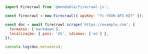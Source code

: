 ```js Node
import Firecrawl from '@mendable/firecrawl-js';

const firecrawl = new Firecrawl({ apiKey: "fc-YOUR-API-KEY" });

const doc = await firecrawl.scrape('https://example.com', {
  formatos: ['markdown'],
  localização: { país: 'US', idiomas: ['en'] },
});

console.log(doc.metadata);
```
